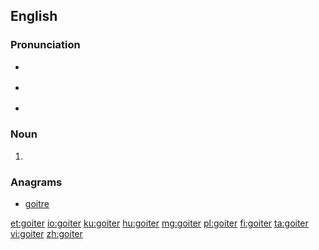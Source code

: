 ==English==

===Pronunciation===
* {{a|UK}} {{IPA|/ˈɡɔɪtə/|lang=en}}
* {{a|US}} {{IPA|/ˈɡɔɪtɚ/|lang=en}}
* {{rhymes|ɔɪtə(ɹ)|lang=en}}

===Noun===
{{en-noun}}

# {{alternative spelling of|goitre|lang=en}}

===Anagrams===
* [[goitre#English|goitre]]

[[et:goiter]]
[[io:goiter]]
[[ku:goiter]]
[[hu:goiter]]
[[mg:goiter]]
[[pl:goiter]]
[[fi:goiter]]
[[ta:goiter]]
[[vi:goiter]]
[[zh:goiter]]